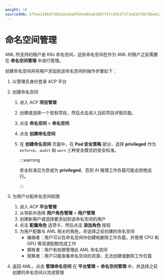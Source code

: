 ```yaml
---
weight: 10
sourceSHA: 5f5ee15bb879561ded3a07b5e405a01687f47c856371f1e83bf9b79da4127d86
---
```


# 命名空间管理

AML 所支持的租户是 K8s 命名空间，这些命名空间在作为 AML 的租户之前需要在 **命名空间管理** 中进行管理。

创建命名空间并将用户添加到该命名空间的操作步骤如下：

1. 以管理员身份登录 ACP 平台

2. 创建命名空间
   1. 进入 ACP **项目管理**
   2. 创建或选择一个现有项目，然后点击进入当前项目详情页面。
   3. 点击 **命名空间** > **命名空间**
   4. 点击 **创建命名空间**
   5. 在 **创建命名空间** 页面中，在 **Pod 安全策略** 部分，选择 **privileged** 作为 `enforce`、`audit` 和 `warn` 三种安全模式的安全标准。

      :::warning

      安全标准应为空或为 **privileged**，否则 AI 推理工作负载可能会拒绝运行。

      :::

3. 为用户分配命名空间权限
   1. 进入 ACP **平台管理**
   2. 从导航中选择 **用户角色管理** > **用户管理**
   3. 创建新用户或选择要添加到该命名空间的用户
   4. 点击 **配置角色** 选项卡，然后点击 **添加角色** 按钮
   5. 为用户配置与 AML 相关的角色，并选择之前创建的命名空间
      - 编辑者：用户可以在命名空间中创建和删除工作负载，并使用 CPU 和 GPU 等资源配额完成工作
      - 拥有者：用户有权限管理此 AML 命名空间
      - 观察者：用户只能查看命名空间的资源，无法创建或删除工作负载

4. 返回 AML，点击 **管理命名空间** 在 **平台管理** > **命名空间管理** 中，并选择之前创建的命名空间以完成管理
